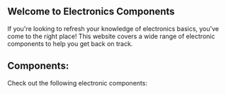 
## Welcome to Electronics Components

If you're looking to refresh your knowledge of electronics basics, you've come to the right place! This website covers a wide range of electronic components to help you get back on track.

## Components:

Check out the following electronic components:

<Cards>
  <Card title="Resistor" href="/electronics/resistor" />
  <Card icon={"🤖 "} title="Capacitor" href="/electronics/capacitor" />
  <Card title="Inductor" href="/electronics/inductor" />
  <Card title="Transformer" href="/electronics/transformer" />
  <Card icon={"🤖 "} title="Switches" href="/electronics/switches" />
  <Card title="Relay" href="/electronics/relay" />
  <Card icon={"🤖 "} title="Fuses" href="/electronics/fuses" />
  <Card icon={"📁 "} title="Diode" href="/electronics/diode" />
  <Card icon={"📁 "} title="Transistor" href="/electronics/transistor" />
  <Card title="Thyristor" href="/electronics/thyristor" />
  <Card title="Diac" href="/electronics/diac" />
  <Card title="Triac" href="/electronics/triac" />
</Cards>
